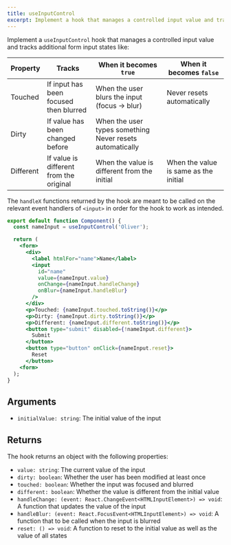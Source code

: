 ```yaml
---
title: useInputControl
excerpt: Implement a hook that manages a controlled input value and tracks its dirty & touched state
---
```


Implement a `useInputControl` hook that manages a controlled input value and tracks additional form input states like:

| Property | Tracks | When it becomes `true` | When it becomes `false` |
| --- | --- | --- | --- |
| Touched | If input has been focused then blurred | When the user blurs the input (focus -> blur) | Never resets automatically |
| Dirty | If value has been changed before | When the user types something Never resets automatically |
| Different | If value is different from the original | When the value is different from the initial | When the value is same as the initial |

The `handleX` functions returned by the hook are meant to be called on the relevant event handlers of `<input>` in order for the hook to work as intended.

```jsx
export default function Component() {
  const nameInput = useInputControl('Oliver');

  return (
    <form>
      <div>
        <label htmlFor="name">Name</label>
        <input
          id="name"
          value={nameInput.value}
          onChange={nameInput.handleChange}
          onBlur={nameInput.handleBlur}
        />
      </div>
      <p>Touched: {nameInput.touched.toString()}</p>
      <p>Dirty: {nameInput.dirty.toString()}</p>
      <p>Different: {nameInput.different.toString()}</p>
      <button type="submit" disabled={!nameInput.different}>
        Submit
      </button>
      <button type="button" onClick={nameInput.reset}>
        Reset
      </button>
    <form>
  );
}
```

## Arguments

- `initialValue: string`: The initial value of the input

## Returns

The hook returns an object with the following properties:

- `value: string`: The current value of the input
- `dirty: boolean`: Whether the user has been modified at least once
- `touched: boolean`: Whether the input was focused and blurred
- `different: boolean`: Whether the value is different from the initial value
- `handleChange: (event: React.ChangeEvent<HTMLInputElement>) => void`: A function that updates the value of the input
- `handleBlur: (event: React.FocusEvent<HTMLInputElement>) => void`: A function that to be called when the input is blurred
- `reset: () => void`: A function to reset to the initial value as well as the value of all states
